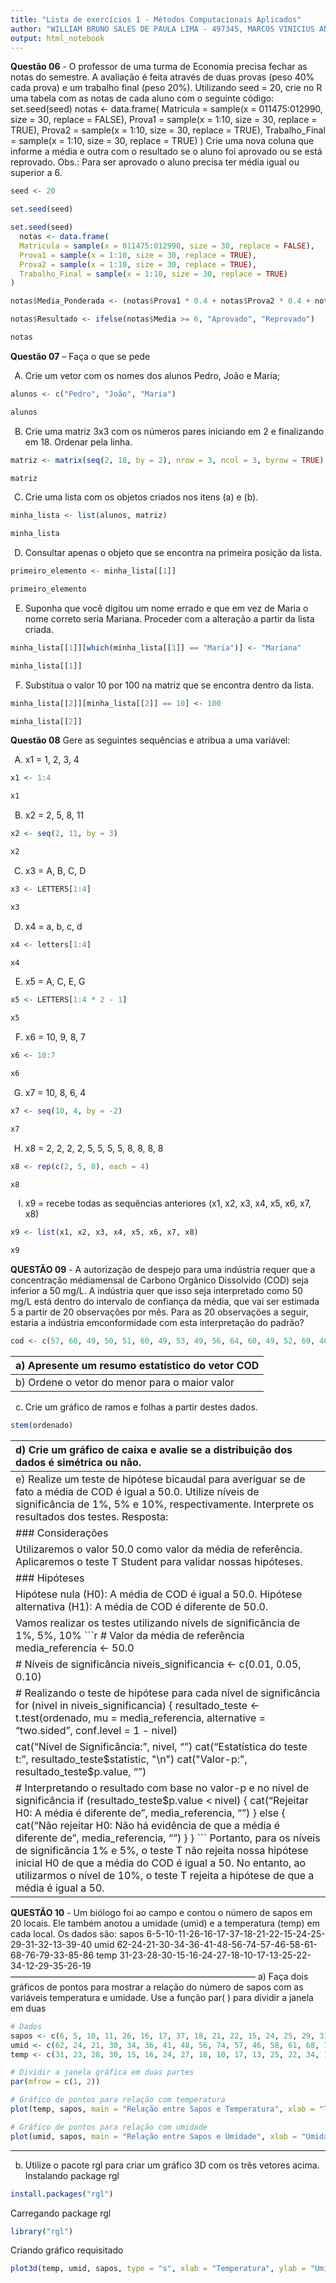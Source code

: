 ```yaml
---
title: "Lista de exercícios 1 - Métodos Computacionais Aplicados"
author: "WILLIAM BRUNO SALES DE PAULA LIMA - 497345, MARCOS VINICIUS ANDRADE DE SOUSA - 496788"
output: html_notebook
---
```


**Questão 06** - O professor de uma turma de Economia precisa fechar as notas do semestre. A
avaliação é feita através de duas provas (peso 40% cada prova) e um trabalho final (peso 20%).
Utilizando seed = 20, crie no R uma tabela com as notas de cada aluno com o seguinte código:
    set.seed(seed)
    notas <- data.frame(
    Matricula = sample(x = 011475:012990, size = 30, replace = FALSE),
    Prova1 = sample(x = 1:10, size = 30, replace = TRUE),
    Prova2 = sample(x = 1:10, size = 30, replace = TRUE),
    Trabalho_Final = sample(x = 1:10, size = 30, replace = TRUE)
    )
Crie uma nova coluna que informe a média e outra com o resultado se o aluno foi aprovado ou se está
reprovado. Obs.: Para ser aprovado o aluno precisa ter média igual ou superior a 6.

```r
seed <- 20

set.seed(seed)

set.seed(seed)
  notas <- data.frame(
  Matricula = sample(x = 011475:012990, size = 30, replace = FALSE),
  Prova1 = sample(x = 1:10, size = 30, replace = TRUE),
  Prova2 = sample(x = 1:10, size = 30, replace = TRUE),
  Trabalho_Final = sample(x = 1:10, size = 30, replace = TRUE)
)

notas$Media_Ponderada <- (notas$Prova1 * 0.4 + notas$Prova2 * 0.4 + notas$Trabalho_Final * 0.2)

notas$Resultado <- ifelse(notas$Media >= 6, "Aprovado", "Reprovado")

notas
```
**Questão 07** – Faça o que se pede

A) Crie um vetor com os nomes dos alunos Pedro, João e Maria;
```r
alunos <- c("Pedro", "João", "Maria")

alunos
```
B) Crie uma matriz 3x3 com os números pares iniciando em 2 e finalizando em 18. Ordenar pela linha.
```r
matriz <- matrix(seq(2, 18, by = 2), nrow = 3, ncol = 3, byrow = TRUE)

matriz
```
C) Crie uma lista com os objetos criados nos itens (a) e (b).
```r
minha_lista <- list(alunos, matriz)

minha_lista
```
D) Consultar apenas o objeto que se encontra na primeira posição da lista.
```r
primeiro_elemento <- minha_lista[[1]]

primeiro_elemento
```
E) Suponha que você digitou um nome errado e que em vez de Maria o nome correto seria Mariana. Proceder com a alteração a partir da lista criada.
```r
minha_lista[[1]][which(minha_lista[[1]] == "Maria")] <- "Mariana"

minha_lista[[1]]
```
F) Substitua o valor 10 por 100 na matriz que se encontra dentro da lista.
```r
minha_lista[[2]][minha_lista[[2]] == 10] <- 100

minha_lista[[2]]
```

**Questão 08** Gere as seguintes sequências e atribua a uma variável:

A) x1 = 1, 2, 3, 4
```r
x1 <- 1:4

x1
```
B) x2 = 2, 5, 8, 11
```r
x2 <- seq(2, 11, by = 3)

x2
```
C) x3 = A, B, C, D
```r
x3 <- LETTERS[1:4]

x3
```
D) x4 = a, b, c, d
```r
x4 <- letters[1:4]

x4
```
E) x5 = A, C, E, G
```r
x5 <- LETTERS[1:4 * 2 - 1]

x5
```
F) x6 = 10, 9, 8, 7
```r
x6 <- 10:7

x6
```
G) x7 = 10, 8, 6, 4
```r
x7 <- seq(10, 4, by = -2)

x7
```
H) x8 = 2, 2, 2, 2, 5, 5, 5, 5, 8, 8, 8, 8
```r
x8 <- rep(c(2, 5, 8), each = 4)

x8
```
I) x9 = recebe todas as sequências anteriores (x1, x2, x3, x4, x5, x6, x7, x8)
```r
x9 <- list(x1, x2, x3, x4, x5, x6, x7, x8)

x9
```

**QUESTÃO 09** - A autorização de despejo para uma indústria requer que a concentração médiamensal de Carbono Orgânico Dissolvido (COD) seja inferior a 50 mg/L. A indústria quer que isso seja interpretado como 50 mg/L está dentro do intervalo de confiança da média, que vai ser estimada 5 a partir de 20 observações por mês. Para as 20 observações a seguir, estaria a indústria emconformidade com esta interpretação do padrão?
```r
cod <- c(57, 60, 49, 50, 51, 60, 49, 53, 49, 56, 64, 60, 49, 52, 69, 40, 44, 38, 53, 66)
```
------------------------------------------------------------------------------------
a) Apresente um resumo estatístico do vetor COD
```r
summary(cod)
```
Utilizando a função *summary*, podemos observar o valor mínimo, valor do primeiro quantil, mediana, média, valor do terceiro quantil e valor máximo, respectivamente.
------------------------------------------------------------------------------------
b) Ordene o vetor do menor para o maior valor
```r
ordenado <- sort(cod)
print(ordenado)
```
------------------------------------------------------------------------------------
c) Crie um gráfico de ramos e folhas a partir destes dados.
```r
stem(ordenado)
```
------------------------------------------------------------------------------------
d) Crie um gráfico de caixa e avalie se a distribuição dos dados é simétrica ou não.
```r
boxplot(ordenado, main="Boxplot de dados")
```
Resposta: Não é uma distribuição simétrica, pois percebemos que o traço mais escuro, que representa a mediana, e os dados estão mais concentrados após a mediana dos mesmos. Portanto, não é uma distribuição simétrica.
------------------------------------------------------------------------------------
e) Realize um teste de hipótese bicaudal para averiguar se de fato a média de COD é igual a 50.0. Utilize níveis de significância de 1%, 5% e 10%, respectivamente. Interprete os resultados dos testes.
Resposta: 

### Considerações

Utilizaremos o valor 50.0 como valor da média de referência. Aplicaremos o teste T Student para validar nossas hipóteses.

### Hipóteses

Hipótese nula (H0): A média de COD é igual a 50.0.
Hipótese alternativa (H1): A média de COD é diferente de 50.0.

Vamos realizar os testes utilizando nívels de significância de 1%, 5%, 10%
```r
# Valor da média de referência
media_referencia <- 50.0

# Níveis de significância
niveis_significancia <- c(0.01, 0.05, 0.10)

# Realizando o teste de hipótese para cada nível de significância
for (nivel in niveis_significancia) {
  resultado_teste <- t.test(ordenado, mu = media_referencia, alternative = "two.sided", conf.level = 1 - nivel)
  
  cat("Nível de Significância:", nivel, "\n")
  cat("Estatística do teste t:", resultado_teste$statistic, "\n")
  cat("Valor-p:", resultado_teste$p.value, "\n")
  
  # Interpretando o resultado com base no valor-p e no nível de significância
  if (resultado_teste$p.value < nivel) {
    cat("Rejeitar H0: A média é diferente de", media_referencia, "\n\n")
  } else {
    cat("Não rejeitar H0: Não há evidência de que a média é diferente de", media_referencia, "\n\n")
  }
}
```
Portanto, para os níveis de significância 1% e 5%, o teste T não rejeita nossa hipótese inicial H0 de que a média do COD é igual a 50. No entanto, ao utilizarmos o nível de 10%, o teste T rejeita a hipótese de que a média é igual a 50.
------------------------------------------------------------------------------------
**QUESTÃO 10** - Um biólogo foi ao campo e contou o número de sapos em 20 locais. Ele também anotou a umidade (umid) e a temperatura (temp) em cada local. 
Os dados são:
sapos 6-5-10-11-26-16-17-37-18-21-22-15-24-25-29-31-32-13-39-40 
umid 62-24-21-30-34-36-41-48-56-74-57-46-58-61-68-76-79-33-85-86 
temp 31-23-28-30-15-16-24-27-18-10-17-13-25-22-34-12-29-35-26-19
------------------------------------------------------------------------------------
a) Faça dois gráficos de pontos para mostrar a relação do número de sapos com as variáveis temperatura e umidade. Use a função par( ) para dividir a janela em duas
```r
# Dados
sapos <- c(6, 5, 10, 11, 26, 16, 17, 37, 18, 21, 22, 15, 24, 25, 29, 31, 32, 13, 39, 40)
umid <- c(62, 24, 21, 30, 34, 36, 41, 48, 56, 74, 57, 46, 58, 61, 68, 76, 79, 33, 85, 86)
temp <- c(31, 23, 28, 30, 15, 16, 24, 27, 18, 10, 17, 13, 25, 22, 34, 12, 29, 35, 26, 19)

# Dividir a janela gráfica em duas partes
par(mfrow = c(1, 2))

# Gráfico de pontos para relação com temperatura
plot(temp, sapos, main = "Relação entre Sapos e Temperatura", xlab = "Temperatura", ylab = "Número de Sapos")

# Gráfico de pontos para relação com umidade
plot(umid, sapos, main = "Relação entre Sapos e Umidade", xlab = "Umidade", ylab = "Número de Sapos")
```
------------------------------------------------------------------------------------
b) Utilize o pacote rgl para criar um gráfico 3D com os três vetores acima.
Instalando package rgl
```r
install.packages("rgl")
```
Carregando package rgl
```r
library("rgl")
```
Criando gráfico requisitado
```r
plot3d(temp, umid, sapos, type = "s", xlab = "Temperatura", ylab = "Umidade", zlab = "Número de Sapos", col = "blue")
```

